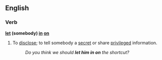 ==English==

===Verb===
'''[[let]] (somebody) [[in]] [[on]]'''
# {{idiomatic}} To [[disclose]]; to tell somebody a [[secret]] or share [[privileged]] information.
#:''Do you think we should '''let him in on''' the shortcut?''